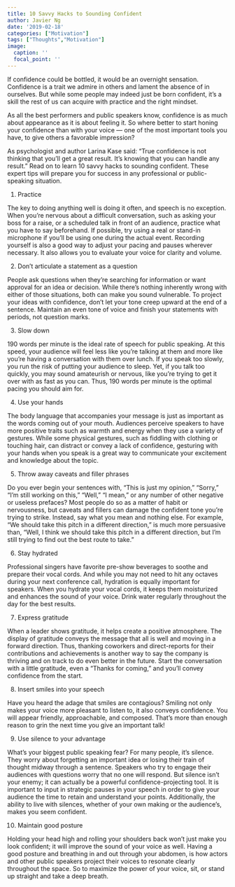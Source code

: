 ```yaml
---
title: 10 Savvy Hacks to Sounding Confident
author: Javier Ng
date: '2019-02-18'
categories: ["Motivation"]
tags: ["Thoughts","Motivation"]
image:
  caption: ''
  focal_point: ''
---
```


If confidence could be bottled, it would be an overnight sensation. Confidence is a trait we admire in others and lament the absence of in ourselves. But while some people may indeed just be born confident, it’s a skill the rest of us can acquire with practice and the right mindset.

As all the best performers and public speakers know, confidence is as much about appearance as it is about feeling it. So where better to start honing your confidence than with your voice — one of the most important tools you have, to give others a favorable impression?

As psychologist and author Larina Kase said: “True confidence is not thinking that you’ll get a great result. It’s knowing that you can handle any result.” Read on to learn 10 savvy hacks to sounding confident. These expert tips will prepare you for success in any professional or public-speaking situation.

1. Practice

The key to doing anything well is doing it often, and speech is no exception. When you’re nervous about a difficult conversation, such as asking your boss for a raise, or a scheduled talk in front of an audience, practice what you have to say beforehand. If possible, try using a real or stand-in microphone if you’ll be using one during the actual event. Recording yourself is also a good way to adjust your pacing and pauses wherever necessary. It also allows you to evaluate your voice for clarity and volume.

2. Don’t articulate a statement as a question

People ask questions when they’re searching for information or want approval for an idea or decision. While there’s nothing inherently wrong with either of those situations, both can make you sound vulnerable. To project your ideas with confidence, don’t let your tone creep upward at the end of a sentence. Maintain an even tone of voice and finish your statements with periods, not question marks.

3. Slow down

190 words per minute is the ideal rate of speech for public speaking. At this speed, your audience will feel less like you’re talking at them and more like you’re having a conversation with them over lunch. If you speak too slowly, you run the risk of putting your audience to sleep. Yet, if you talk too quickly, you may sound amateurish or nervous, like you’re trying to get it over with as fast as you can. Thus, 190 words per minute is the optimal pacing you should aim for.

4. Use your hands

The body language that accompanies your message is just as important as the words coming out of your mouth. Audiences perceive speakers to have more positive traits such as warmth and energy when they use a variety of gestures. While some physical gestures, such as fiddling with clothing or touching hair, can distract or convey a lack of confidence, gesturing with your hands when you speak is a great way to communicate your excitement and knowledge about the topic.

5. Throw away caveats and filler phrases

Do you ever begin your sentences with, “This is just my opinion,” “Sorry,” “I’m still working on this,” “Well,” “I mean,” or any number of other negative or useless prefaces? Most people do so as a matter of habit or nervousness, but caveats and fillers can damage the confident tone you’re trying to strike. Instead, say what you mean and nothing else. For example, “We should take this pitch in a different direction,” is much more persuasive than, “Well, I think we should take this pitch in a different direction, but I’m still trying to find out the best route to take.”

6. Stay hydrated

Professional singers have favorite pre-show beverages to soothe and prepare their vocal cords. And while you may not need to hit any octaves during your next conference call, hydration is equally important for speakers. When you hydrate your vocal cords, it keeps them moisturized and enhances the sound of your voice. Drink water regularly throughout the day for the best results.

7. Express gratitude

When a leader shows gratitude, it helps create a positive atmosphere. The display of gratitude conveys the message that all is well and moving in a forward direction. Thus, thanking coworkers and direct-reports for their contributions and achievements is another way to say the company is thriving and on track to do even better in the future. Start the conversation with a little gratitude, even a “Thanks for coming,” and you’ll convey confidence from the start.

8. Insert smiles into your speech

Have you heard the adage that smiles are contagious? Smiling not only makes your voice more pleasant to listen to, it also conveys confidence. You will appear friendly, approachable, and composed. That’s more than enough reason to grin the next time you give an important talk!

9. Use silence to your advantage

What’s your biggest public speaking fear? For many people, it’s silence. They worry about forgetting an important idea or losing their train of thought midway through a sentence. Speakers who try to engage their audiences with questions worry that no one will respond. But silence isn’t your enemy; it can actually be a powerful confidence-projecting tool. It is important to input in strategic pauses in your speech in order to give your audience the time to retain and understand your points. Additionally, the ability to live with silences, whether of your own making or the audience’s, makes you seem confident.

10. Maintain good posture

Holding your head high and rolling your shoulders back won’t just make you look confident; it will improve the sound of your voice as well. Having a good posture and breathing in and out through your abdomen, is how actors and other public speakers project their voices to resonate clearly throughout the space. So to maximize the power of your voice, sit, or stand up straight and take a deep breath.

